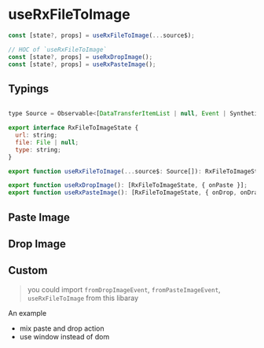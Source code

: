 

<Meta title="useRxFileToImage" />

# useRxFileToImage

```js
const [state?, props] = useRxFileToImage(...source$);

// HOC of `useRxFileToImage`
const [state?, props] = useRxDropImage();
const [state?, props] = useRxPasteImage();
```

## Typings

```js

type Source = Observable<[DataTransferItemList | null, Event | SyntheticEvent]>;

export interface RxFileToImageState {
  url: string;
  file: File | null;
  type: string;
}

export function useRxFileToImage(...source$: Source[]): RxFileToImageState:

export function useRxDropImage(): [RxFileToImageState, { onPaste }];
export function useRxPasteImage(): [RxFileToImageState, { onDrop, onDragOver }];
```

## Paste Image

<Preview name="Paste Image" code={pasteImageCode}>
  <PasteImage />
</Preview>

## Drop Image

<Preview name="Drop Image" code={dropImageCode}>
  <DropImage />
</Preview>

## Custom

> you could import `fromDropImageEvent`, `fromPasteImageEvent`, `useRxFileToImage` from this libaray

An example

- mix paste and drop action
- use window instead of dom

<Source code={windowCode} language="jsx" />
